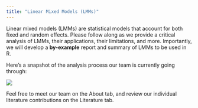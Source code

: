 ```yaml
---
title: "Linear Mixed Models (LMMs)"
---
```


Linear mixed models (LMMs) are statistical models that account for both fixed and random effects. Please follow along as we provide a critical analysis of LMMs, their applications, their limitations, and more. Importantly, we will develop a **by-example** report and summary of LMMs to be used in R.

Here's a snapshot of the analysis process our team is currently going through:

![](images/LMM Draft.png)

Feel free to meet our team on the About tab, and review our individual literature contributions on the Literature tab.
